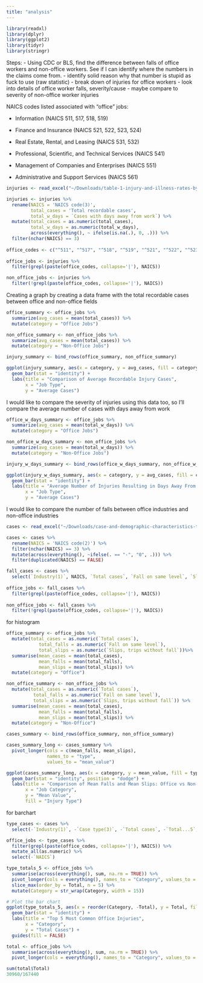 ```yaml
---
title: "analysis"
---
```


```r
library(readxl)
library(dplyr)
library(ggplot2)
library(tidyr)
library(stringr)
```

Steps: - Using CDC or BLS, find the difference between falls of office workers and non-office workers. See if I can identify where the numbers in the claims come from. - identify solid reason why that number is stupid as fuck to use (raw statistic) - break down of injuries for office workers - look into details of office worker falls, severity/cause - maybe compare to severity of non-office worker injuries

NAICS codes listed associated with "office" jobs:

-   Information (NAICS 511, 517, 518, 519)

-   Finance and Insurance (NAICS 521, 522, 523, 524)

-   Real Estate, Rental, and Leasing (NAICS 531, 532)

-   Professional, Scientific, and Technical Services (NAICS 541)

-   Management of Companies and Enterprises (NAICS 551)

-   Administrative and Support Services (NAICS 561)

```r
injuries <- read_excel("~/Downloads/table-1-injury-and-illness-rates-by-industry-2023-national.xlsx")

injuries <- injuries %>%
  rename(NAICS = 'NAICS code(3)',
         total_cases = 'Total recordable cases',
         total_w_days = `Cases with days away from work`) %>%
  mutate(total_cases = as.numeric(total_cases),
         total_w_days = as.numeric(total_w_days),
         across(everything(), ~ ifelse(is.na(.), 0, .))) %>%
  filter(nchar(NAICS) == 3)
                                                                                                                                                                                                                                                                                         
office_codes <- c("^511", "^517", "^518", "^519", "^521", "^522", "^523", "^524", "^531", "^532", "^541", "^551", "^561")
  
office_jobs <- injuries %>%
  filter(grepl(paste(office_codes, collapse='|'), NAICS))

non_office_jobs <- injuries %>%
  filter(!grepl(paste(office_codes, collapse='|'), NAICS))
```

Creating a graph by creating a data frame with the total recordable cases between office and non-office fields

```r
office_summary <- office_jobs %>%
  summarize(avg_cases = mean(total_cases)) %>%
  mutate(category = "Office Jobs")

non_office_summary <- non_office_jobs %>%
  summarize(avg_cases = mean(total_cases)) %>%
  mutate(category = "Non-Office Jobs")

injury_summary <- bind_rows(office_summary, non_office_summary) 

ggplot(injury_summary, aes(x = category, y = avg_cases, fill = category)) +
  geom_bar(stat = "identity") +
  labs(title = "Comparison of Average Recordable Injury Cases",
       x = "Job Type",
       y = "Average Cases") 
```

I would like to compare the severity of injuries using this data too, so I'll compare the average number of cases with days away from work

```r
office_w_days_summary <- office_jobs %>%
  summarize(avg_cases = mean(total_w_days)) %>%
  mutate(category = "Office Jobs")

non_office_w_days_summary <- non_office_jobs %>%
  summarize(avg_cases = mean(total_w_days)) %>%
  mutate(category = "Non-Office Jobs")

injury_w_days_summary <- bind_rows(office_w_days_summary, non_office_w_days_summary)

ggplot(injury_w_days_summary, aes(x = category, y = avg_cases, fill = category)) +
  geom_bar(stat = "identity") +
  labs(title = "Average Number of Injuries Resulting in Days Away From Work",
       x = "Job Type",
       y = "Average Cases") 
```

I would like to compare the number of falls between office industries and non-office industries

```r
cases <- read_excel("~/Downloads/case-and-demographic-characteristics-table-r4-2021-2022.xlsx")

cases <- cases %>%
  rename(NAICS = 'NAICS code(2)') %>%
  filter(nchar(NAICS) == 3) %>% 
  mutate(across(everything(), ~ifelse(. == "-", "0", .))) %>%
  filter(duplicated(NAICS) == FALSE)

fall_cases <- cases %>%
  select(`Industry(1)`, NAICS, `Total cases`, `Fall on same level`, `Slips, trips without fall`)
  
office_jobs <- fall_cases %>%
  filter(grepl(paste(office_codes, collapse='|'), NAICS))
  
non_office_jobs <- fall_cases %>%
  filter(!grepl(paste(office_codes, collapse='|'), NAICS))
```

for histogram

```r
office_summary <- office_jobs %>%
  mutate(total_cases = as.numeric(`Total cases`),
            total_falls = as.numeric(`Fall on same level`),
            total_slips = as.numeric(`Slips, trips without fall`))%>%
  summarise(mean_cases = mean(total_cases),
            mean_falls = mean(total_falls),
            mean_slips = mean(total_slips)) %>%
  mutate(category = "Office")

non_office_summary <- non_office_jobs %>%
  mutate(total_cases = as.numeric(`Total cases`),
          total_falls = as.numeric(`Fall on same level`),
          total_slips = as.numeric(`Slips, trips without fall`)) %>%
  summarise(mean_cases = mean(total_cases),
            mean_falls = mean(total_falls),
            mean_slips = mean(total_slips)) %>%
  mutate(category = "Non-Office")

cases_summary <- bind_rows(office_summary, non_office_summary)

cases_summary_long <- cases_summary %>%
  pivot_longer(cols = c(mean_falls, mean_slips), 
               names_to = "type", 
               values_to = "mean_value")

ggplot(cases_summary_long, aes(x = category, y = mean_value, fill = type)) +
  geom_bar(stat = "identity", position = "dodge") +
  labs(title = "Comparison of Mean Falls and Mean Slips: Office vs Non-Office Jobs",
       x = "Job Category", 
       y = "Mean Value", 
       fill = "Injury Type")
```

for barchart

```r
type_cases <- cases %>%
  select(-`Industry(1)`, -`Case type(3)`, -`Total cases`, -`Total...5`, -`Total...9`, -`Total...13`, -`Total...16`, -`Total...18`)

office_jobs <- type_cases %>%
  filter(grepl(paste(office_codes, collapse='|'), NAICS)) %>%
  mutate_all(as.numeric) %>%
  select(-`NAICS`)

type_totals_5 <- office_jobs %>%
  summarise(across(everything(), sum, na.rm = TRUE)) %>%
  pivot_longer(cols = everything(), names_to = "Category", values_to = "Total") %>%
  slice_max(order_by = Total, n = 5) %>%
  mutate(Category = str_wrap(Category, width = 15))

# Plot the bar chart
ggplot(type_totals_5, aes(x = reorder(Category, -Total), y = Total, fill = Category)) +
  geom_bar(stat = "identity") +
  labs(title = "Top 5 Most Common Office Injuries",
       x = "Category",
       y = "Total Cases") +
  guides(fill = FALSE)

total <- office_jobs %>%
  summarise(across(everything(), sum, na.rm = TRUE)) %>%
  pivot_longer(cols = everything(), names_to = "Category", values_to = "Total")

sum(total$Total)
30960/167440

```
